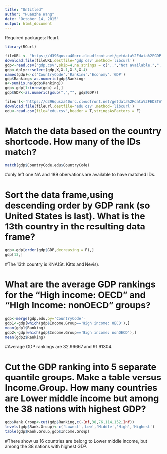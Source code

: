 ```yaml
---
title: "Untitled"
author: "Huanzhe Wang"
date: "October 14, 2015"
output: html_document
---
```

  
Required packages: Rcurl. 
```r
library(RCurl)
```


```r
fileURL <- "https://d396qusza40orc.cloudfront.net/getdata%2Fdata%2FGDP.csv"
download.file(fileURL,destfile='gdp.csv',method='libcurl')
gdp<-read.csv('gdp.csv',skip=4,na.strings = c("..","Not available.","..Not available"),stringsAsFactors = F)
gdp<-dplyr::select(gdp,X,X.1,X.3,X.4)
names(gdp)<-c('CountryCode','Ranking','Economy','GDP')
gdp$Ranking<-as.numeric(gdp$Ranking)
a<-sum(is.na(gdp$Ranking))
gdp<-gdp[1:(nrow(gdp)-a),]
gdp$GDP<-as.numeric(gsub(",","", gdp$GDP))

fileurl<-'https://d396qusza40orc.cloudfront.net/getdata%2Fdata%2FEDSTATS_Country.csv'
download.file(fileurl,destfile='edu.csv',method='libcurl')
edu<-read.csv(file="edu.csv",header = T,stringsAsFactors = F)

```

# Match the data based on the country shortcode. How many of the IDs match? 
```r
match(gdp$CountryCode,edu$CountryCode)
```
#only left one NA and 189 obervations are available to have matched IDs.

# Sort the data frame,using descending order by GDP rank (so United States is last). What is the 13th country in the resulting data frame?
```r
gdp<-gdp[order(gdp$GDP,decreasing = F),]
gdp[13,]
```
#The 13th country is KNA(St. Kitts and Nevis).

# What are the average GDP rankings for the "High income: OECD" and "High income: nonOECD" groups? 
```r
gdp<-merge(gdp,edu,by='CountryCode')
gdp1<-gdp[which(gdp$Income.Group=='High income: OECD'),]
mean(gdp1$Ranking)
gdp2<-gdp[which(gdp$Income.Group=='High income: nonOECD'),]
mean(gdp2$Ranking)
```
#Average GDP rankings are 32.96667 and 91.91304.


# Cut the GDP ranking into 5 separate quantile groups. Make a table versus Income.Group. How many countries are Lower middle income but among the 38 nations with highest GDP?
```r
gdp$Rank.Group<-cut(gdp$Ranking,c(-Inf,38,76,114,152,Inf))
levels(gdp$Rank.Group)<-c('Lowest','Low','Middle','High','Highest')
table(gdp$Rank.Group,gdp$Income.Group)
```
#There show us 16 countries are belong to Lower middle income, but among the 38 nations with highest GDP.